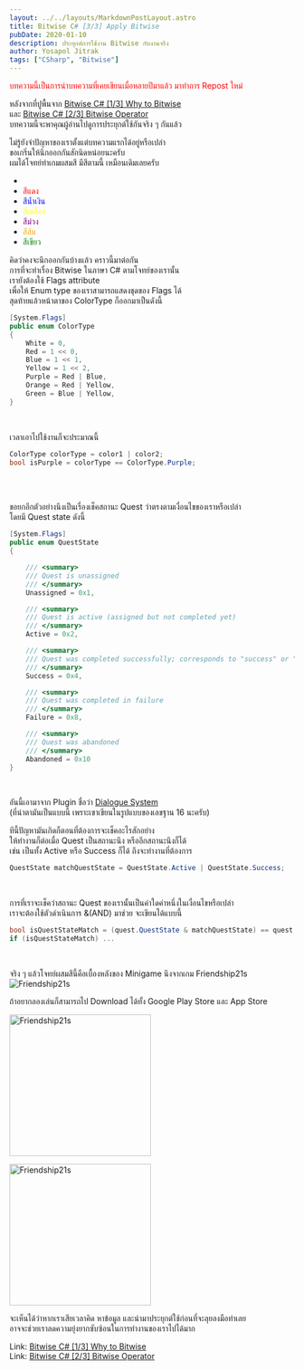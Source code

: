 ```yaml
---
layout: ../../layouts/MarkdownPostLayout.astro
title: Bitwise C# [3/3] Apply Bitwise
pubDate: 2020-01-10
description: ประยุกต์การใช้งาน Bitwise กับงานจริง
author: Yosapol Jitrak
tags: ["CSharp", "Bitwise"]
---
```


<span style="color: red">บทความนี้เป็นการนำบทความที่เคยเขียนเมื่อหลายปีมาแล้ว มาทำการ Repost ใหม่</span><br />

หลังจากที่ปูพื้นจาก [Bitwise C# [1/3] Why to Bitwise](post-1-bitwise-csharp-1-in-3-why-to-bitwise/) <br />
และ [Bitwise C# [2/3] Bitwise Operator](post-2-bitwise-csharp-2-in-3-bitwise-operator) <br />
บทความนี้จะพาคุณผู้อ่านไปดูการประยุกต์ใช้กันจริง ๆ กันแล้ว <br />

ไม่รู้ยังจำปัญหาของเราตั้งแต่บทความแรกได้อยู่หรือเปล่า <br />
ขอเกริ่นให้นึกออกกันสักนิดหน่อยนะครับ <br />
ผมได้โจทย์ทำเกมผสมสี มีสีตามนี้ เหมือนเดิมเลยครับ <br />

- <span style="color:white">สีขาว</span>
- <span style="color:red">สีแดง</span>
- <span style="color:blue">สีน้ำเงิน</span>
- <span style="color:yellow">สีเหลือง</span>
- <span style="color:purple">สีม่วง</span>
- <span style="color:orange">สีส้ม</span>
- <span style="color:green">สีเขียว</span>

คิดว่าคงจะนึกออกกันบ้างแล้ว คราวนี้มาต่อกัน <br />
การที่จะทำเรื่อง Bitwise ในภาษา C# ตามโจทย์ของเรานั้น <br />
เรายังต้องใช้ Flags attribute <br />
เพื่อให้ Enum type ของเราสามารถแสดงชุดของ Flags ได้ <br />
สุดท้ายแล้วหน้าตาของ ColorType ก็ออกมาเป็นดังนี้ <br />

```csharp
[System.Flags]
public enum ColorType
{
    White = 0,
    Red = 1 << 0,
    Blue = 1 << 1,
    Yellow = 1 << 2,
    Purple = Red | Blue,
    Orange = Red | Yellow,
    Green = Blue | Yellow,
}
```

<br />

เวลาเอาไปใช้งานก็จะประมาณนี้

```csharp
ColorType colorType = color1 | color2;
bool isPurple = colorType == ColorType.Purple;
```

<br />
<br />

ขอยกอีกตัวอย่างนึงเป็นเรื่องเช็คสถานะ Quest ว่าตรงตามเงื่อนไขของเราหรือเปล่า <br />
โดยมี Quest state ดังนี้ <br />

```csharp
[System.Flags]
public enum QuestState
{

    /// <summary>
    /// Quest is unassigned
    /// </summary>
    Unassigned = 0x1,

    /// <summary>
    /// Quest is active (assigned but not completed yet)
    /// </summary>
    Active = 0x2,

    /// <summary>
    /// Quest was completed successfully; corresponds to "success" or "done"
    /// </summary>
    Success = 0x4,

    /// <summary>
    /// Quest was completed in failure
    /// </summary>
    Failure = 0x8,

    /// <summary>
    /// Quest was abandoned
    /// </summary>
    Abandoned = 0x10
}
```

<br />

อันนี้เอามาจาก Plugin ชื่อว่า [Dialogue System](https://www.assetstore.unity3d.com/en/#!/content/11672) <br />
(ที่น่าตามันเป็นแบบนี้ เพราะเขาเขียนในรูปแบบของเลขฐาน 16 นะครับ) <br />

ทีนี้ปัญหามันเกิดก็ตอนที่ต้องการจะเช็คอะไรสักอย่าง <br />
ให้ทำงานก็ต่อเมื่อ Quest เป็นสถานะนึง หรืออีกสถานะนึงก็ได้ <br />
เช่น เป็นทั้ง Active หรือ Success ก็ได้ ถึงจะทำงานที่ต้องการ <br />

```csharp
QuestState matchQuestState = QuestState.Active | QuestState.Success;
```

<br />

การที่เราจะเช็คว่าสถานะ Quest ของเรานั้นเป็นค่าใดค่าหนึ่งในเงื่อนไขหรือเปล่า <br />
เราจะต้องใช้ตัวดำเนินการ &(AND) มาช่วย จะเขียนได้แบบนี้ <br />

```csharp
bool isQuestStateMatch = (quest.QuestState & matchQuestState) == quest.QuestState;
if (isQuestStateMatch) ...
```

<br />

จริง ๆ แล้วโจทย์ผสมสีนี้คือเบื้องหลังของ Minigame นึงจากเกม Friendship21s
![Friendship21s](/src/assets/images/bitwise-csharp-3-in-3-apply-bitwise/flower-shop.jpg)

ถ้าอยากลองเล่นก็สามารถไป Download ได้ทั้ง Google Play Store และ App Store <br />

[<img alt="Friendship21s" src="https://cdn.tigthai.com/imguploads/201711/20/06451810015111483682317_bt_googleplay_new.png" width="250" />](https://play.google.com/store/apps/details?id=com.miryninnovation.friendship21s)

[<img alt="Friendship21s" src="https://cdn.tigthai.com/imguploads/09811080014806912515830_bt_appstore.png" width="250" />](https://itunes.apple.com/th/app/friendship21s/id1290104184)

จะเห็นได้ว่าหากเราเสียเวลาคิด หาข้อมูล และนำมาประยุกต์ใช้ก่อนที่จะลุยลงมือทำเลย <br />
อาจจะช่วยเราลดความยุ่งยากซับซ้อนในการทำงานของเราไปได้มาก <br />

Link: [Bitwise C# [1/3] Why to Bitwise](post-1-bitwise-csharp-1-in-3-why-to-bitwise) <br />
Link: [Bitwise C# [2/3] Bitwise Operator](post-2-bitwise-csharp-2-in-3-bitwise-operator) <br />